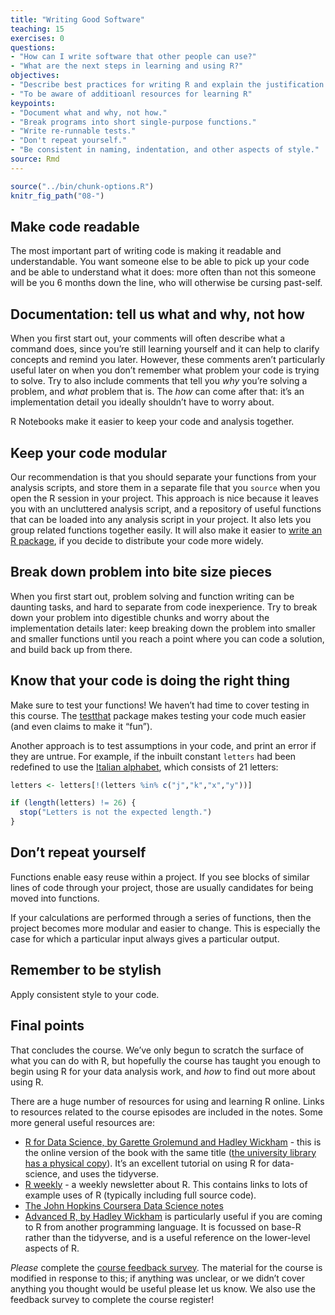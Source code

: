 ```yaml
---
title: "Writing Good Software"
teaching: 15
exercises: 0
questions:
- "How can I write software that other people can use?"
- "What are the next steps in learning and using R?"
objectives:
- "Describe best practices for writing R and explain the justification for each."
- "To be aware of additioanl resources for learning R"
keypoints:
- "Document what and why, not how."
- "Break programs into short single-purpose functions."
- "Write re-runnable tests."
- "Don't repeat yourself."
- "Be consistent in naming, indentation, and other aspects of style."
source: Rmd
---
```


```r
source("../bin/chunk-options.R")
knitr_fig_path("08-")
```

## Make code readable

The most important part of writing code is making it readable and understandable.
You want someone else to be able to pick up your code and be able to understand
what it does: more often than not this someone will be you 6 months down the line,
who will otherwise be cursing past-self.

## Documentation: tell us what and why, not how

When you first start out, your comments will often describe what a command does,
since you're still learning yourself and it can help to clarify concepts and
remind you later. However, these comments aren't particularly useful later on
when you don't remember what problem your code is trying to solve. Try to also
include comments that tell you *why* you're solving a problem, and *what* problem
that is. The *how* can come after that: it's an implementation detail you ideally
shouldn't have to worry about.

R Notebooks make it easier to keep your code and analysis together.

## Keep your code modular

Our recommendation is that you should separate your functions from your analysis
scripts, and store them in a separate file that you `source` when you open the R
session in your project. This approach is nice because it leaves you with an
uncluttered analysis script, and a repository of useful functions that can be
loaded into any analysis script in your project. It also lets you group related
functions together easily. It will also make it easier to 
[write an R package](http://r-pkgs.had.co.nz/), if you decide to distribute your
code more widely.

## Break down problem into bite size pieces

When you first start out, problem solving and function writing can be daunting
tasks, and hard to separate from code inexperience. Try to break down your
problem into digestible chunks and worry about the implementation details later:
keep breaking down the problem into smaller and smaller functions until you
reach a point where you can code a solution, and build back up from there.

## Know that your code is doing the right thing

Make sure to test your functions!  We haven't had time to cover testing in 
this course.  The [testthat](https://github.com/hadley/testthat) package makes
testing your code much easier (and even claims to make it "fun").

Another approach
is to test assumptions in your code, and print an error if they are untrue.  For example,
if the inbuilt constant `letters` had been redefined to use the [Italian alphabet](https://en.wikipedia.org/wiki/Italian_orthography), which consists of 21 letters:

```r
letters <- letters[!(letters %in% c("j","k","x","y"))]

if (length(letters) != 26) {
  stop("Letters is not the expected length.")
}
```

## Don't repeat yourself

Functions enable easy reuse within a project. If you see blocks of similar
lines of code through your project, those are usually candidates for being
moved into functions.

If your calculations are performed through a series of functions, then the
project becomes more modular and easier to change. This is especially the case
for which a particular input always gives a particular output.

## Remember to be stylish

Apply consistent style to your code.

## Final points

That concludes the course. We've only begun to scratch the surface of what you can do with R,
but hopefully the course has taught you enough to begin using R for your data
analysis work, and _how_ to find out more about using R.  

There are a huge number of resources for using and learning R online.  Links to resources related to the course episodes are included in the notes.  Some more general useful resources are:

* [R for Data Science, by Garette Grolemund and Hadley Wickham](http://r4ds.had.co.nz/) - this is the online version of the book with the same title ([the university library has a physical copy](https://www.librarysearch.manchester.ac.uk/primo-explore/fulldisplay?docid=44MAN_ALMA_DS21302877580001631&context=L&vid=MU_NUI&search_scope=BLENDED&tab=local&lang=en_US)).  It's an excellent tutorial on using R for data-science, and uses the tidyverse.
* [R weekly](https://rweekly.org/) - a weekly newsletter about R.  This contains links to lots of example uses of R (typically including full source code).  
* [The John Hopkins Coursera Data Science notes](http://sux13.github.io/DataScienceSpCourseNotes/)
* [Advanced R, by Hadley Wickham](http://adv-r.had.co.nz/) is particularly useful if you are coming to R from another programming language.  It is focussed on base-R rather than the tidyverse, and is a useful reference on the lower-level aspects of R.

*Please* complete the [course feedback survey](http://bit.ly/2xP95Ef).  The material for the course is modified
in response to this; if anything was unclear, or we didn't cover anything you thought 
would be useful please let us know.  We also use the feedback survey to complete the course register!
